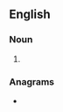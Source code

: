 {{also|spīdes|spīdēs}}
==English==

===Noun===
{{head|en|noun form}}

# {{plural of|en|spide}}

===Anagrams===
* {{anagrams|en|a=deipss|pissed|sepsid}}
